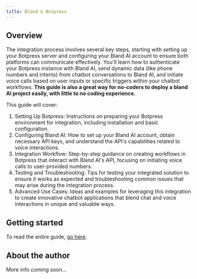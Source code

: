 ```yaml
---
title: Bland & Botpress
---
```


## Overview

The integration process involves several key steps, starting with setting up your Botpress server and configuring your Bland AI account to ensure both platforms can communicate effectively. You'll learn how to authenticate your Botpress instance with Bland AI, send dynamic data (like phone numbers and intents) from chatbot conversations to Bland AI, and initiate voice calls based on user inputs or specific triggers within your chatbot workflows. **This guide is also a great way for no-coders to deploy a bland AI project easily, with little to no coding experience.**

This guide will cover:

1. Setting Up Botpress: Instructions on preparing your Botpress environment for integration, including installation and basic configuration.
2. Configuring Bland AI: How to set up your Bland AI account, obtain necessary API keys, and understand the API's capabilities related to voice interactions.
3. Integration Workflow: Step-by-step guidance on creating workflows in Botpress that interact with Bland AI's API, focusing on initiating voice calls to user-provided numbers.
4. Testing and Troubleshooting: Tips for testing your integrated solution to ensure it works as expected and troubleshooting common issues that may arise during the integration process.
5. Advanced Use Cases: Ideas and examples for leveraging this integration to create innovative chatbot applications that blend chat and voice interactions in unique and valuable ways.

## Getting started

To read the entire guide, [go here](https://docs.google.com/document/d/1zn-89jYvpS238bQvp0XEfdV-s_txVlJIHrfIFhpNcJ4).

## About the author

More info coming soon...
